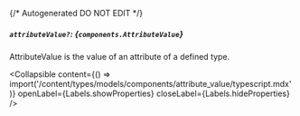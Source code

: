 {/* Autogenerated DO NOT EDIT  */}

##### `attributeValue?`: *{`components.AttributeValue`}*
AttributeValue is the value of an attribute of a defined type.

<Collapsible content={() => import('/content/types/models/components/attribute_value/typescript.mdx')} openLabel={Labels.showProperties} closeLabel={Labels.hideProperties} />



